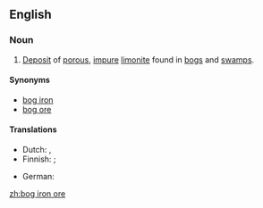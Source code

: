==English==

===Noun===
{{wikipedia}}
{{en-noun|head=[[bog iron]] [[ore]]|-}}

# {{geology}} [[deposit|Deposit]] of [[porous]], [[impure]] [[limonite]] found in [[bog]]s and [[swamp]]s.

====Synonyms====
* [[bog iron]]
* [[bog ore]]

====Translations====
{{trans-top|deposit}}
* Dutch: {{t+|nl|oer|n}}, {{t-|nl|ijzeroer|n}}
* Finnish: {{t+|fi|suomalmi}} {{qualifier|in bog}}; {{t|fi|järvimalmi}} {{qualifier|in lake}}
{{trans-mid}}
* German: {{t-|de|Raseneisenstein|f}}
{{trans-bottom}}

[[zh:bog iron ore]]